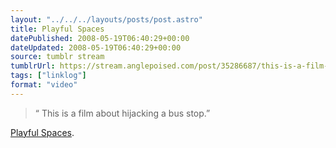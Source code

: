 ```yaml
---
layout: "../../../layouts/posts/post.astro"
title: Playful Spaces
datePublished: 2008-05-19T06:40:29+00:00
dateUpdated: 2008-05-19T06:40:29+00:00
source: tumblr stream
tumblrUrl: https://stream.anglepoised.com/post/35286687/this-is-a-film-about-hijacking-a-bus-stop
tags: ["linklog"]
format: "video"
---
```



<YouTube id="https://www.youtube.com/watch?v=nDqbb0eHVXA" />

> &ldquo; This is a film about hijacking a bus stop.&rdquo;

[Playful Spaces][1].

[1]: http://www.youtube.com/watch?v=nDqbb0eHVXA
